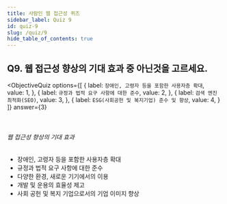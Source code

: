 ```yaml
---
title: 사람인 웹 접근성 퀴즈
sidebar_label: Quiz 9
id: quiz-9
slug: /quiz/9
hide_table_of_contents: true
---
```


## Q9. 웹 접근성 향상의 기대 효과 중 아닌것을 고르세요.




<ObjectiveQuiz
  options={[
    {
      label: `장애인, 고령자 등을 포함한 사용자층 확대`,
      value: 1,
    },
    {
      label: `규정과 법적 요구 사항에 대한 준수`,
      value: 2,
    },
    {
      label: `검색 엔진 최적화(SEO)`,
      value: 3,
    },
    {
      label: `ESG(사회공헌 및 복지기업) 준수 및 향상`,
      value: 4,
    }
  ]}
  answer={3}
>
  <Correct>
    <br />
    <h6>웹 접근성 향상의 기대 효과</h6>
    <ul>
      <li>장애인, 고령자 등을 포함한 사용자층 확대</li>
      <li>규정과 법적 요구 사항에 대한 준수</li>
      <li>다양한 환경, 새로운 기기에서의 이용</li>
      <li>개발 및 운용의 효율성 제고</li>
      <li>사회 공헌 및 복지 기업으로서의 기업 이미지 향상</li>
    </ul>
  </Correct>
  
</ObjectiveQuiz>